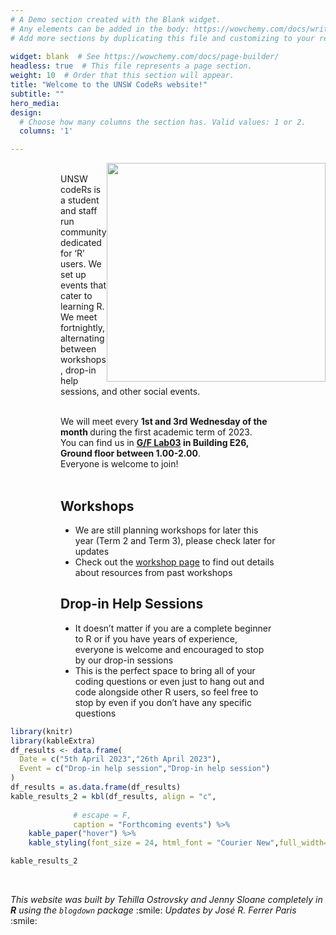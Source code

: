 ```yaml
---
# A Demo section created with the Blank widget.
# Any elements can be added in the body: https://wowchemy.com/docs/writing-markdown-latex/
# Add more sections by duplicating this file and customizing to your requirements.
 
widget: blank  # See https://wowchemy.com/docs/page-builder/
headless: true  # This file represents a page section.
weight: 10  # Order that this section will appear.
title: "Welcome to the UNSW CodeRs website!"
subtitle: ""
hero_media: 
design:
  # Choose how many columns the section has. Valid values: 1 or 2.
  columns: '1'

---
```



<img src="/home/welcome_files/logo.png" width=350 style = "margin-left: 0px; margin-right: 0px; float:right;" >


<div style = "margin-left: 80px; margin-right: 80px;">

<br>
UNSW codeRs is a student and staff run community dedicated for 'R' users. We set up events that cater to learning R. We meet fortnightly, alternating between workshops, drop-in help sessions, and other social events. <br><br>


We will meet every <strong> 1st and 3rd Wednesday of the month </strong> during the first academic term of 2023. <br> 
You can find us in <strong> [G/F Lab03](https://studentvip.com.au/unsw/kensington/maps/134111/) in Building E26, Ground floor  between 1.00-2.00</strong>. <br> Everyone is welcome to join!<br><br>


## **Workshops**

- We are still planning workshops for later this year (Term 2 and Term 3), please check later for updates
- Check out the [workshop page](workshops/) to find out details about resources from past workshops

## **Drop-in Help Sessions** 

- It doesn't matter if you are a complete beginner to R or if you have years of experience, everyone is welcome and encouraged to stop by our drop-in sessions
- This is the perfect space to bring all of your coding questions or even just to hang out and code alongside other R users, so feel free to stop by even if you don't have any specific questions 


</div>

```r
library(knitr)
library(kableExtra)
df_results <- data.frame(
  Date = c("5th April 2023","26th April 2023"),
  Event = c("Drop-in help session","Drop-in help session")
)
df_results = as.data.frame(df_results)
kable_results_2 = kbl(df_results, align = "c",
                
              # escape = F,
              caption = "Forthcoming events") %>%
    kable_paper("hover") %>%
    kable_styling(font_size = 24, html_font = "Courier New",full_width=FALSE)
```

```r
kable_results_2
```

<br>

*This website was built by Tehilla Ostrovsky and Jenny Sloane completely in **R** using the `blogdown` package* :smile:
*Updates by José R. Ferrer Paris* :smile:
